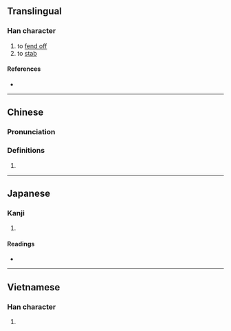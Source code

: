 {{character info}}
==Translingual==

===Han character===
{{Han char|rn=64|rad=手|as=22|sn=25|four=50032|canj=QJBV|ids=⿰扌囊}}

# to [[fend off]]
# to [[stab]]

====References====
* {{Han ref|kx=0465.140|dkj=13055|dj=0814.090|hdz=31992.110|uh=652E|ud=25902|bh=F8EF|bd=63727}}

----

==Chinese==
{{zh-forms|alt=𰓌:second-round simplified}}

===Pronunciation===
{{zh-pron
|m=nǎng
|c=nong5
|cat=
}}

===Definitions===
{{zh-hanzi}}

# {{rfdef|yue|sort=手22}}

----

==Japanese==

===Kanji===
{{ja-kanji|grade=|rs=手22}}

# {{rfdef|ja|sort=手22}}

====Readings====
* {{ja-readings|on=[[どう]] (dō), [[ぬ]] (nu)|kun=[[おす]] (osu)}}

----

==Vietnamese==

===Han character===
{{vi-readings|reading=nện, nang, nãng|rs=手22}}

# {{rfdef|vi|sort=手22}}